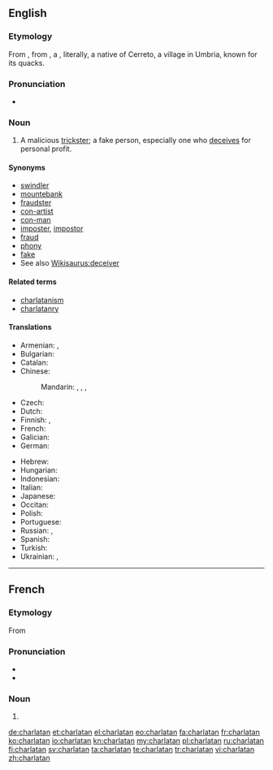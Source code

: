 {{also|charlatán}}
==English==

===Etymology===
From {{etyl|frm}} {{term|charlatan|lang=frm}}, from {{etyl|it}} {{term|ciarlatano||quack|lang=it}}, a {{blend|ciarlatore|t1=a chatterer|cerretano|t2=a hawker, quack|lang=it|nocap=1}}, literally, a native of Cerreto, a village in Umbria, known for its quacks.

===Pronunciation===
* {{a|US}} {{IPA|/ˈʃɑɹlətən/|lang=en}}

===Noun===
{{en-noun}}

# A malicious [[trickster]]; a fake person, especially one who [[deceive|deceives]] for personal profit.

====Synonyms====
* [[swindler]]
* [[mountebank]]
* [[fraudster]]
* [[con-artist]]
* [[con-man]]
* [[imposter]], [[impostor]]
* [[fraud]]
* [[phony]]
* [[fake]]
* See also [[Wikisaurus:deceiver]]

====Related terms====
* [[charlatanism]]
* [[charlatanry]]

====Translations====
{{trans-top|malicious trickster}}
* Armenian: {{t-|hy|ընդվայրաբան|tr=ëndvayraban}}, {{t-|hy|շառլատան|tr=šaṙlatan}}
* Bulgarian: {{t+|bg|шарлатанин|m|tr=šarlatánin}}
* Catalan: {{t+|ca|xarlatà|m}}
* Chinese:
*: Mandarin: {{t|cmn|騙子|sc=Hani}}, {{t|cmn|骗子|tr=piànzi|sc=Hani}}, {{qualifier|quack}} {{t|cmn|庸醫|sc=Hani}}, {{t|cmn|庸医|tr=yōngyī|sc=Hani}}
* Czech: {{t-|cs|šarlatán|m}}
* Dutch: {{t-|nl|charlatan|m}}
* Finnish: {{t+|fi|huijari}}, {{t+|fi|puoskari}}
* French: {{t+|fr|charlatan|m}}
* Galician: {{t-|gl|charlatán|m}}
* German: {{t+|de|Scharlatan|m}}
{{trans-mid}}
* Hebrew: {{t-|he|שרלטן|m|tr=šarletan}}
* Hungarian: {{t-|hu|sarlatán}}
* Indonesian: {{t+|id|penipu}}
* Italian: {{t+|it|ciarlatano|m}}
* Japanese: {{t-|ja|ぺてん師|tr=peten-shi|sc=Jpan}}
* Occitan: {{t-|oc|charlatan|m}}
* Polish: {{t-|pl|szarlatan|m}}
* Portuguese: {{t+|pt|charlatão|m}}
* Russian: {{t+|ru|шарлатан|m|tr=šarlatán}}, {{t-|ru|шарлатанка|f|tr=šarlatánka}}
* Spanish: {{t+|es|charlatán|m}}
* Turkish: {{t+|tr|şarlatan}}
* Ukrainian: {{t+|uk|дурисвіт|m|tr=durýsvit|sc=Cyrl}}, {{t-|uk|пройдисвіт|m|tr=projdýsvit|sc=Cyrl}}
{{trans-bottom}}

----

==French==

===Etymology===
From {{etyl|it|fr}}

===Pronunciation===
* {{IPA|/ʃaʁ.la.tɑ̃/|lang=fr}}
* {{audio|Fr-charlatan.ogg|charlatan}}

===Noun===
{{fr-noun|m|f=charlatane}}

# {{l|en|charlatan}}

[[de:charlatan]]
[[et:charlatan]]
[[el:charlatan]]
[[eo:charlatan]]
[[fa:charlatan]]
[[fr:charlatan]]
[[ko:charlatan]]
[[io:charlatan]]
[[kn:charlatan]]
[[my:charlatan]]
[[pl:charlatan]]
[[ru:charlatan]]
[[fi:charlatan]]
[[sv:charlatan]]
[[ta:charlatan]]
[[te:charlatan]]
[[tr:charlatan]]
[[vi:charlatan]]
[[zh:charlatan]]
